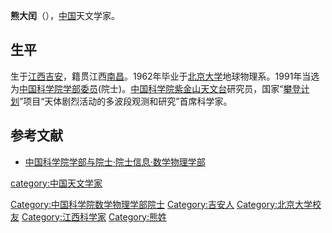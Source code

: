 '''熊大闰'''（{{bd|1938年|9月16日||}}），[[中国|中国]]天文学家。

==生平==
生于[[江西|江西]][[吉安市|吉安]]，籍贯江西[[南昌|南昌]]。1962年毕业于[[北京大学|北京大学]]地球物理系。1991年当选为[[中国科学院学部委员|中国科学院学部委员]](院士)。[[中国科学院紫金山天文台|中国科学院紫金山天文台]]研究员，国家“[[攀登计划|攀登计划]]”项目“天体剧烈活动的多波段观测和研究”首席科学家。
==参考文献==
*[https://web.archive.org/web/20120308190537/http://sourcedb.cas.cn/sourcedb_ad_cas/zw2/ysxx/sxwlxb/ 中国科学院学部与院士·院士信息·数学物理学部]

{{中国科学院数学物理学部院士}}
[[Category:中国科学院数学物理学部院士|Category:中国科学院数学物理学部院士]]
{{中国科学家小作品}}
{{Authority control}}
{{DEFAULTSORT:X}}
[[Category:吉安人|Category:吉安人]]
[[Category:北京大学校友|Category:北京大学校友]]
[[category:中国天文学家|category:中国天文学家]]
[[Category:江西科学家|Category:江西科学家]]
[[Category:熊姓|Category:熊姓]]
